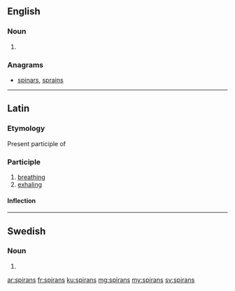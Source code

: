 ==English==

===Noun===
{{head|en|noun plural form}}

# {{plural of|spiran|lang=en}}

===Anagrams===
* [[spinars#English|spinars]], [[sprains#English|sprains]]

----
==Latin==

===Etymology===
Present participle of {{term|spīrō|lang=la}}

===Participle===
{{la-present participle|spir|spīr|ans}}

# [[breathing]]
# [[exhaling]]

====Inflection====
{{la-decl-3rd-part|spīrāns|spīrant}}

----
==Swedish==

===Noun===
{{head|sv|noun form}}

# {{sv-noun-form-def-gen|spira}}

[[ar:spirans]]
[[fr:spirans]]
[[ku:spirans]]
[[mg:spirans]]
[[my:spirans]]
[[sv:spirans]]
